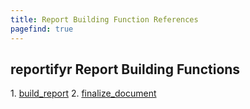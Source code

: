 ```yaml
---
title: Report Building Function References
pagefind: true
---
```



## reportifyr Report Building Functions

<Steps>
1. <a href={`${import.meta.env.BASE_URL}reference/report_building/build_report/`}>build_report</a>
2. <a href={`${import.meta.env.BASE_URL}reference/report_building/finalize_document/`}>finalize_document</a>
</Steps>
